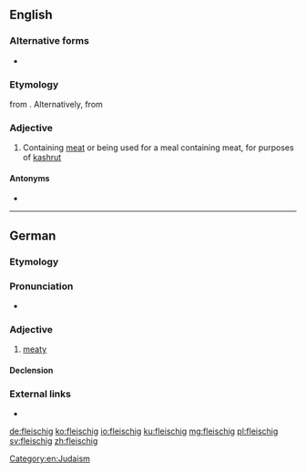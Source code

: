 ==English==

===Alternative forms===
* {{l|en|fleishig}}

===Etymology===
{{etyl|yi|en}} {{m|yi|פֿליישיק|tr=fleishik}} from {{etyl|gmh|en}} {{m|gmh|vleisch||meat}}. Alternatively, from {{etyl|de|en}} {{m|de|fleischig||meaty}}

===Adjective===
{{en-adj|-}}

# Containing [[meat]] or being used for a meal containing meat, for purposes of [[kashrut]]

====Antonyms====
* {{l|en|milchig}}

[[Category:en:Judaism]]

----

==German==

===Etymology===
{{suffix|Fleisch|gloss1=meat|ig|gloss2=-y|lang=de}}

===Pronunciation===
* {{IPA|/ˈflaɪ̯ʃɪç/|lang=de}}

===Adjective===
{{de-adj|fleischiger|fleischigsten}}

# [[meaty]]

====Declension====
{{de-decl-adj|fleischig|fleischiger|fleischigst}}

===External links===
* {{R:Duden}}

[[de:fleischig]]
[[ko:fleischig]]
[[io:fleischig]]
[[ku:fleischig]]
[[mg:fleischig]]
[[pl:fleischig]]
[[sv:fleischig]]
[[zh:fleischig]]